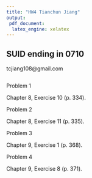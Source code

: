 ```yaml
---
title: "HW4 Tianchun Jiang"
output:
 pdf_document:
  latex_engine: xelatex
---
```


## SUID ending in 0710
tcjiang108@gmail.com

```r

```

Problem 1

Chapter 8, Exercise 10 (p. 334). 


Problem 2

Chapter 8, Exercise 11 (p. 335). 


Problem 3

Chapter 9, Exercise 1 (p. 368). 


Problem 4


Chapter 9, Exercise 8 (p. 371). 